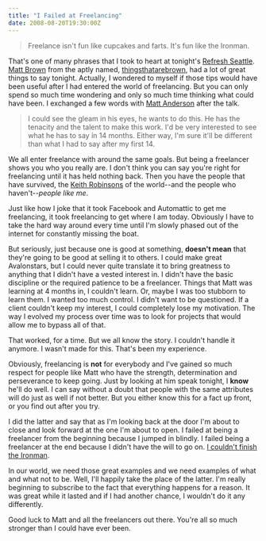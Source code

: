 ```yaml
---
title: "I Failed at Freelancing"
date: 2008-08-20T19:30:00Z
---
```


> Freelance isn't fun like cupcakes and farts. It's fun like the Ironman.

That's one of many phrases that I took to heart at tonight's [Refresh Seattle][1]. [Matt Brown][2] from the aptly named, [thingsthatarebrown][3], had a lot of great things to say tonight. Actually, I wondered to myself if those tips would have been useful after I had entered the world of freelancing. But you can only spend so much time wondering and only so much time thinking what could have been. I exchanged a few words with [Matt Anderson][4] after the talk.

> I could see the gleam in his eyes, he wants to do this. He has the tenacity and the talent to make this work. I'd be very interested to see what he has to say in 14 months. Either way, I'm sure it'll be different than what I had to say after my first 14.

We all enter freelance with around the same goals. But being a freelancer shows you who you really are. I don't think you can say you're right for freelancing until it has held nothing back. Then you have the people that have survived, the [Keith Robinsons][5] of the world--and the people who haven't--*people like me*.

Just like how I joke that it took Facebook and Automattic to get me freelancing, it took freelancing to get where I am today. Obviously I have to take the hard way around every time until I'm slowly phased out of the internet for constantly missing the boat.

But seriously, just because one is good at something, **doesn't mean** that they're going to be good at selling it to others. I could make great Avalonstars, but I could never quite translate it to bring greatness to anything that I didn't have a vested interest in. I didn't have the basic discipline or the required patience to be a freelancer. Things that Matt was learning at 4 months in, I couldn't learn. Or, maybe I was too stubborn to learn them. I wanted too much control. I didn't want to be questioned. If a client couldn't keep my interest, I could completely lose my motivation. The way I evolved my process over time was to look for projects that would allow me to bypass all of that.

That worked, for a time. But we all know the story. I couldn't handle it anymore. I wasn't made for this. That's been my experience.

Obviously, freelancing is **not** for everybody and I've gained so much respect for people like Matt who have the strength, determination and perseverance to keep going. Just by looking at him speak tonight, I **know** he'll do well. I can say without a doubt that people with the same attributes will do just as well if not better. But you either know this for a fact up front, or you find out after you try.

I did the latter and say that as I'm looking back at the door I'm about to close and look forward at the one I'm about to open. I failed at being a freelancer from the beginning because I jumped in blindly. I failed being a freelancer at the end because I didn't have the will to go on. [I couldn't finish the Ironman][6].

In our world, we need those great examples and we need examples of what and what not to be. Well, I'll happily take the place of the latter. I'm really beginning to subscribe to the fact that everything happens for a reason. It was great while it lasted and if I had another chance, I wouldn't do it any differently.

Good luck to Matt and all the freelancers out there. You're all so much stronger than I could have ever been.

[1]: http://refreshseattle.org/
[2]: http://thingsthatarebrown.com/blog/
[3]: http://thingsthatarebrown.com/
[4]: http://onehub.com/
[5]: http://www.dkeithrobinson.com/
[6]: http://twitter.com/bryanveloso/statuses/893937737
